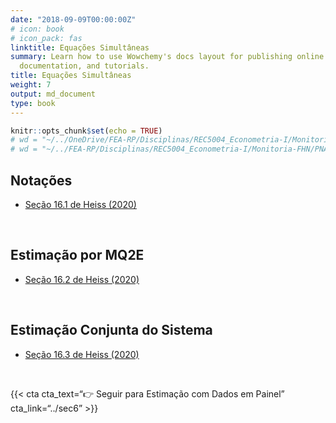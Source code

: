 ```yaml
---
date: "2018-09-09T00:00:00Z"
# icon: book
# icon_pack: fas
linktitle: Equações Simultâneas
summary: Learn how to use Wowchemy's docs layout for publishing online courses, software
  documentation, and tutorials.
title: Equações Simultâneas
weight: 7
output: md_document
type: book
---
```


```r
knitr::opts_chunk$set(echo = TRUE)
# wd = "~/../OneDrive/FEA-RP/Disciplinas/REC5004_Econometria-I/Monitoria-FHN/PNADc" # Aspire
# wd = "~/../FEA-RP/Disciplinas/REC5004_Econometria-I/Monitoria-FHN/PNADc" # Nitro
```


## Notações

- [Seção 16.1 de Heiss (2020)](http://www.urfie.net/read/index.html#page/257)




</br>


## Estimação por MQ2E

- [Seção 16.2 de Heiss (2020)](http://www.urfie.net/read/index.html#page/258)




</br>


## Estimação Conjunta do Sistema

- [Seção 16.3 de Heiss (2020)](http://www.urfie.net/read/index.html#page/259)




</br>


{{< cta cta_text="👉 Seguir para Estimação com Dados em Painel" cta_link="../sec6" >}}
